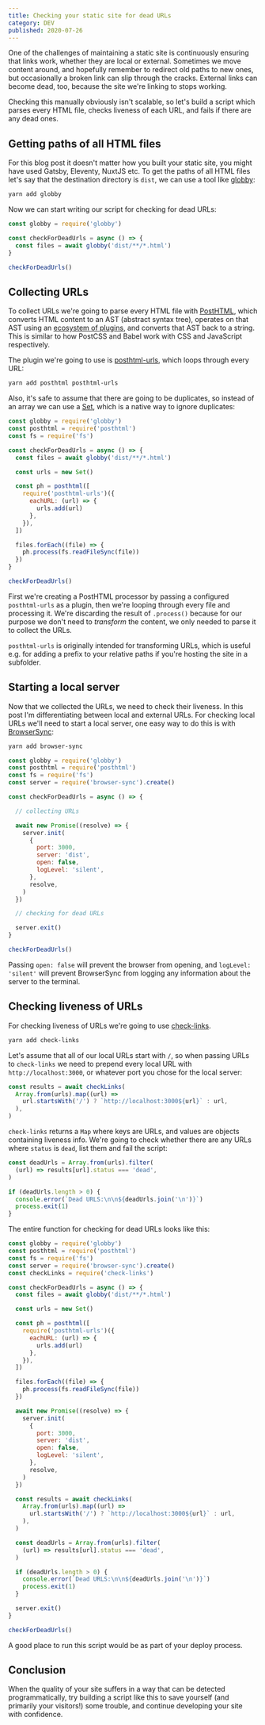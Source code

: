 ```yaml
---
title: Checking your static site for dead URLs
category: DEV
published: 2020-07-26
---
```


One of the challenges of maintaining a static site is continuously ensuring that links work, whether they are local or external. Sometimes we move content around, and hopefully remember to redirect old paths to new ones, but occasionally a broken link can slip through the cracks. External links can become dead, too, because the site we're linking to stops working.

Checking this manually obviously isn't scalable, so let's build a script which parses every HTML file, checks liveness of each URL, and fails if there are any dead ones.

## Getting paths of all HTML files

For this blog post it doesn't matter how you built your static site, you might have used Gatsby, Eleventy, NuxtJS etc. To get the paths of all HTML files let's say that the destination directory is `dist`, we can use a tool like [globby](https://www.npmjs.com/package/globby):

```bash
yarn add globby
```

Now we can start writing our script for checking for dead URLs:

```js
const globby = require('globby')

const checkForDeadUrls = async () => {
  const files = await globby('dist/**/*.html')
}

checkForDeadUrls()
```

## Collecting URLs

To collect URLs we're going to parse every HTML file with [PostHTML](https://posthtml.org), which converts HTML content to an AST (abstract syntax tree), operates on that AST using an [ecosystem of plugins](http://posthtml.github.io/posthtml-plugins/), and converts that AST back to a string. This is similar to how PostCSS and Babel work with CSS and JavaScript respectively.

The plugin we're going to use is [posthtml-urls](https://www.npmjs.com/package/posthtml-urls), which loops through every URL:

```bash
yarn add posthtml posthtml-urls
```

Also, it's safe to assume that there are going to be duplicates, so instead of an array we can use a [Set](https://developer.mozilla.org/en-US/docs/Web/JavaScript/Reference/Global_Objects/Set), which is a native way to ignore duplicates:

```js
const globby = require('globby')
const posthtml = require('posthtml')
const fs = require('fs')

const checkForDeadUrls = async () => {
  const files = await globby('dist/**/*.html')

  const urls = new Set()

  const ph = posthtml([
    require('posthtml-urls')({
      eachURL: (url) => {
        urls.add(url)
      },
    }),
  ])

  files.forEach((file) => {
    ph.process(fs.readFileSync(file))
  })
}

checkForDeadUrls()
```

First we're creating a PostHTML processor by passing a configured `posthtml-urls` as a plugin, then we're looping through every file and processing it. We're discarding the result of `.process()` because for our purpose we don't need to _transform_ the content, we only needed to parse it to collect the URLs.

`posthtml-urls` is originally intended for transforming URLs, which is useful e.g. for adding a prefix to your relative paths if you're hosting the site in a subfolder.

## Starting a local server

Now that we collected the URLs, we need to check their liveness. In this post I'm differentiating between local and external URLs. For checking local URLs we'll need to start a local server, one easy way to do this is with [BrowserSync](https://www.browsersync.io/):

```bash
yarn add browser-sync
```

```js
const globby = require('globby')
const posthtml = require('posthtml')
const fs = require('fs')
const server = require('browser-sync').create()

const checkForDeadUrls = async () => {

  // collecting URLs

  await new Promise((resolve) => {
    server.init(
      {
        port: 3000,
        server: 'dist',
        open: false,
        logLevel: 'silent',
      },
      resolve,
    )
  })

  // checking for dead URLs

  server.exit()
}

checkForDeadUrls()
```

Passing `open: false` will prevent the browser from opening, and `logLevel: 'silent'` will prevent BrowserSync from logging any information about the server to the terminal.

## Checking liveness of URLs

For checking liveness of URLs we're going to use [check-links](https://www.npmjs.com/package/check-links).

```bash
yarn add check-links
```

Let's assume that all of our local URLs start with `/`, so when passing URLs to `check-links` we need to prepend every local URL with `http://localhost:3000`, or whatever port you chose for the local server:

```js
const results = await checkLinks(
  Array.from(urls).map((url) =>
    url.startsWith('/') ? `http://localhost:3000${url}` : url,
  ),
)
```

`check-links` returns a `Map` where keys are URLs, and values are objects containing liveness info. We're going to check whether there are any URLs where `status` is `dead`, list them and fail the script:

```js
const deadUrls = Array.from(urls).filter(
  (url) => results[url].status === 'dead',
)

if (deadUrls.length > 0) {
  console.error(`Dead URLS:\n\n${deadUrls.join('\n')}`)
  process.exit(1)
}
```

The entire function for checking for dead URLs looks like this:

```js
const globby = require('globby')
const posthtml = require('posthtml')
const fs = require('fs')
const server = require('browser-sync').create()
const checkLinks = require('check-links')

const checkForDeadUrls = async () => {
  const files = await globby('dist/**/*.html')

  const urls = new Set()

  const ph = posthtml([
    require('posthtml-urls')({
      eachURL: (url) => {
        urls.add(url)
      },
    }),
  ])

  files.forEach((file) => {
    ph.process(fs.readFileSync(file))
  })

  await new Promise((resolve) => {
    server.init(
      {
        port: 3000,
        server: 'dist',
        open: false,
        logLevel: 'silent',
      },
      resolve,
    )
  })

  const results = await checkLinks(
    Array.from(urls).map((url) =>
      url.startsWith('/') ? `http://localhost:3000${url}` : url,
    ),
  )

  const deadUrls = Array.from(urls).filter(
    (url) => results[url].status === 'dead',
  )

  if (deadUrls.length > 0) {
    console.error(`Dead URLS:\n\n${deadUrls.join('\n')}`)
    process.exit(1)
  }

  server.exit()
}

checkForDeadUrls()
```

A good place to run this script would be as part of your deploy process.

## Conclusion

When the quality of your site suffers in a way that can be detected programmatically, try building a script like this to save yourself (and primarily your visitors!) some trouble, and continue developing your site with confidence.
